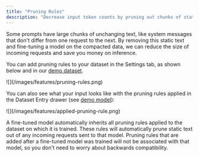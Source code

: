 ```yaml
---
title: "Pruning Rules"
description: "Decrease input token counts by pruning out chunks of static text."
---
```


Some prompts have large chunks of unchanging text, like system messages that don't differ from one request to the next. By removing this static text and fine-tuning a model on the compacted data, we can reduce the size of incoming requests and save you money on inference.

You can add pruning rules to your dataset in the Settings tab, as shown below and in our [demo dataset](https://app.openpipe.ai/p/BRZFEx50Pf/datasets/109bbb87-399e-4d13-ad74-55ae5d5d43eb/settings).

<Frame>![](/images/features/pruning-rules.png)</Frame>

You can also see what your input looks like with the pruning rules applied in the Dataset Entry drawer (see [demo model](https://app.openpipe.ai/p/BRZFEx50Pf/fine-tunes/6076ad69-cce5-4892-ae54-e0549bbe107f/general)):

<Frame>![](/images/features/applied-pruning-rule.png)</Frame>

A fine-tuned model automatically inherits all pruning rules applied to the dataset on which it is trained. These rules will automatically prune static text out of any incoming requests sent to that model. Pruning rules that are added after a fine-tuned model was trained will not be associated with that model, so you don't need to worry about backwards compatibility.
